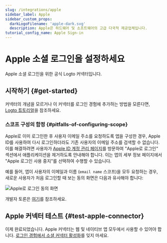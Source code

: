 ```yaml
---
slug: /integrations/apple
sidebar_label: Apple
sidebar_custom_props:
  darkLogoFilename: 'apple-dark.svg'
  description: Apple은 하드웨어 및 소프트웨어의 고급 다국적 제공업체입니다.
tutorial_config_name: Apple Sign-in
---
```





# Apple 소셜 로그인을 설정하세요

Apple 소셜 로그인을 위한 공식 Logto 커넥터입니다.

<GuideTip />

## 시작하기 \{#get-started}

커넥터의 개념을 모르거나 이 커넥터를 로그인 경험에 추가하는 방법을 모른다면, [Logto 튜토리얼](/connectors/social-connectors)을 참조하세요.

<Integration />

### 스코프 구성의 함정 \{#pitfalls-of-configuring-scope}

Apple로 이미 로그인한 후 사용자 이메일 주소를 요청하도록 앱을 구성한 경우, Apple ID를 사용하여 다시 로그인하더라도 기존 사용자의 이메일 주소를 검색할 수 없습니다. 이를 해결하려면 사용자가 [Apple ID 계정 관리 페이지](https://appleid.apple.com/account/manage)를 방문하여 "Apple로 로그인" 섹션에서 애플리케이션을 제거하도록 안내해야 합니다. 이는 앱의 세부 정보 페이지에서 "Apple 로그인 사용 중지"를 선택하여 수행할 수 있습니다.

예를 들어, 앱이 사용자의 이메일과 이름 (`email name` 스코프)을 모두 요청하는 경우, 새로운 사용자가 처음 로그인할 때 보는 동의 화면은 다음과 유사해야 합니다:

<img src={signInWithAppleConsentScreenImage} alt="Apple로 로그인 동의 화면" />

개발자 토론은 [여기](https://forums.developer.apple.com/forums/thread/132223)를 참조하세요.

## Apple 커넥터 테스트 \{#test-apple-connector}

이제 완료되었습니다. Apple 커넥터는 웹 및 네이티브 앱 모두에서 사용할 수 있어야 합니다. [로그인 경험에서 소셜 커넥터 활성화](/connectors/social-connectors/#enable-social-sign-in)를 잊지 마세요.
